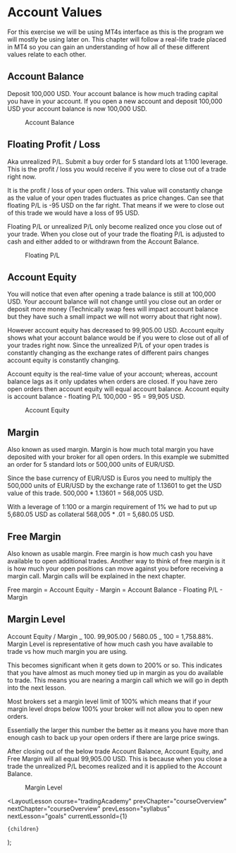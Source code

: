 
# Account Values

For this exercise we will be using MT4s interface as this is the program we will mostly be using later on. This chapter will follow a real-life trade placed in MT4 so you can gain an understanding of how all of these different values relate to each other.

## Account Balance

Deposit 100,000 USD. Your account balance is how much trading capital you have in your account. If you open a new account and deposit 100,000 USD your account balance is now 100,000 USD.

<figure>
  <Image
    src="/images/courses/tradingAcademy/marginTrading/accountBalance.webp"
    height={21}
    width={410}
    alt=""
  />
  <figcaption>Account Balance</figcaption>
</figure>

## Floating Profit / Loss

Aka unrealized P/L. Submit a buy order for 5 standard lots at 1:100 leverage. This is the profit / loss you would receive if you were to close out of a trade right now.

It is the profit / loss of your open orders. This value will constantly change as the value of your open trades fluctuates as price changes. Can see that floating P/L is -95 USD on the far right. That means if we were to close out of this trade we would have a loss of 95 USD.

Floating P/L or unrealized P/L only become realized once you close out of your trade. When you close out of your trade the floating P/L is adjusted to cash and either added to or withdrawn from the Account Balance.

<figure>
  <Image
    src="/images/courses/tradingAcademy/marginTrading/floatingPL.webp"
    height={15}
    width={468}
    alt=""
  />
  <figcaption>Floating P/L</figcaption>
</figure>

## Account Equity

You will notice that even after opening a trade balance is still at 100,000 USD. Your account balance will not change until you close out an order or deposit more money (Technically swap fees will impact account balance but they have such a small impact we will not worry about that right now).

However account equity has decreased to 99,905.00 USD. Account equity shows what your account balance would be if you were to close out of all of your trades right now. Since the unrealized P/L of your open trades is constantly changing as the exchange rates of different pairs changes account equity is constantly changing.

Account equity is the real-time value of your account; whereas, account balance lags as it only updates when orders are closed. If you have zero open orders then account equity will equal account balance. Account equity is account balance - floating P/L 100,000 - 95 = 99,905 USD.

<figure>
  <Image
    src="/images/courses/tradingAcademy/marginTrading/accountEquity.webp"
    height={15}
    width={468}
    alt=""
  />
  <figcaption>Account Equity</figcaption>
</figure>

## Margin

Also known as used margin. Margin is how much total margin you have deposited with your broker for all open orders. In this example we submitted an order for 5 standard lots or 500,000 units of EUR/USD.

Since the base currency of EUR/USD is Euros you need to multiply the 500,000 units of EUR/USD by the exchange rate of 1.13601 to get the USD value of this trade. 500,000 \* 1.13601 = 568,005 USD.

With a leverage of 1:100 or a margin requirement of 1% we had to put up 5,680.05 USD as collateral 568,005 \* .01 = 5,680.05 USD.

## Free Margin

Also known as usable margin. Free margin is how much cash you have available to open additional trades. Another way to think of free margin is it is how much your open positions can move against you before receiving a margin call. Margin calls will be explained in the next chapter.

Free margin = Account Equity - Margin = Account Balance - Floating P/L - Margin

## Margin Level

Account Equity / Margin _ 100. 99,905.00 / 5680.05 _ 100 = 1,758.88%. Margin Level is representative of how much cash you have available to trade vs how much margin you are using.

This becomes significant when it gets down to 200% or so. This indicates that you have almost as much money tied up in margin as you do available to trade. This means you are nearing a margin call which we will go in depth into the next lesson.

Most brokers set a margin level limit of 100% which means that if your margin level drops below 100% your broker will not allow you to open new orders.

Essentially the larger this number the better as it means you have more than enough cash to back up your open orders if there are large price swings.

After closing out of the below trade Account Balance, Account Equity, and Free Margin will all equal 99,905.00 USD. This is because when you close a trade the unrealized P/L becomes realized and it is applied to the Account Balance.

<figure>
  <Image
    src="/images/courses/tradingAcademy/marginTrading/marginLevel.webp"
    height={15}
    width={468}
    alt=""
  />
  <figcaption>Margin Level</figcaption>
</figure>

  <LayoutLesson
    course="tradingAcademy"
    prevChapter="courseOverview"
    nextChapter="courseOverview"
    prevLesson="syllabus"
    nextLesson="goals"
    currentLessonId={1}
  >
    {children}
  </LayoutLesson>
);
